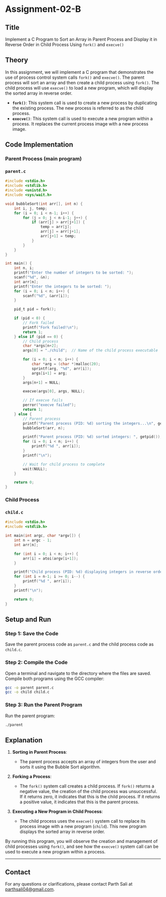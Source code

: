 # Assignment-02-B

## Title

Implement a C Program to Sort an Array in Parent Process and Display it in Reverse Order in Child Process Using `fork()` and `execve()`

## Theory

In this assignment, we will implement a C program that demonstrates the use of process control system calls `fork()` and `execve()`. The parent process will sort an array and then create a child process using `fork()`. The child process will use `execve()` to load a new program, which will display the sorted array in reverse order.

- **`fork()`**: This system call is used to create a new process by duplicating the existing process. The new process is referred to as the child process.
- **`execve()`**: This system call is used to execute a new program within a process. It replaces the current process image with a new process image.

## Code Implementation

### Parent Process (main program)

### `parent.c`

```c
#include <stdio.h>
#include <stdlib.h>
#include <unistd.h>
#include <sys/wait.h>

void bubbleSort(int arr[], int n) {
    int i, j, temp;
    for (i = 0; i < n-1; i++) {
        for (j = 0; j < n-i-1; j++) {
            if (arr[j] > arr[j+1]) {
                temp = arr[j];
                arr[j] = arr[j+1];
                arr[j+1] = temp;
            }
        }
    }
}

int main() {
    int n, i;
    printf("Enter the number of integers to be sorted: ");
    scanf("%d", &n);
    int arr[n];
    printf("Enter the integers to be sorted: ");
    for (i = 0; i < n; i++) {
        scanf("%d", &arr[i]);
    }

    pid_t pid = fork();

    if (pid < 0) {
        // Fork failed
        printf("Fork failed!\n");
        return 1;
    } else if (pid == 0) {
        // Child process
        char *args[n+2];
        args[0] = "./child";  // Name of the child process executable

        for (i = 0; i < n; i++) {
            char *arg = (char *)malloc(20);
            sprintf(arg, "%d", arr[i]);
            args[i+1] = arg;
        }
        args[n+1] = NULL;

        execve(args[0], args, NULL);

        // If execve fails
        perror("execve failed");
        return 1;
    } else {
        // Parent process
        printf("Parent process (PID: %d) sorting the integers...\n", getpid());
        bubbleSort(arr, n);

        printf("Parent process (PID: %d) sorted integers: ", getpid());
        for (i = 0; i < n; i++) {
            printf("%d ", arr[i]);
        }
        printf("\n");

        // Wait for child process to complete
        wait(NULL);
    }

    return 0;
}
```

### Child Process

### `child.c`

```c
#include <stdio.h>
#include <stdlib.h>

int main(int argc, char *argv[]) {
    int n = argc - 1;
    int arr[n];

    for (int i = 0; i < n; i++) {
        arr[i] = atoi(argv[i+1]);
    }

    printf("Child process (PID: %d) displaying integers in reverse order: ", getpid());
    for (int i = n-1; i >= 0; i--) {
        printf("%d ", arr[i]);
    }
    printf("\n");

    return 0;
}
```

## Setup and Run

### Step 1: Save the Code

Save the parent process code as `parent.c` and the child process code as `child.c`.

### Step 2: Compile the Code

Open a terminal and navigate to the directory where the files are saved. Compile both programs using the GCC compiler:

```sh
gcc -o parent parent.c
gcc -o child child.c
```

### Step 3: Run the Parent Program

Run the parent program:

```sh
./parent
```

## Explanation

1. **Sorting in Parent Process**:

   - The parent process accepts an array of integers from the user and sorts it using the Bubble Sort algorithm.

2. **Forking a Process**:

   - The `fork()` system call creates a child process. If `fork()` returns a negative value, the creation of the child process was unsuccessful. If it returns zero, it indicates that this is the child process. If it returns a positive value, it indicates that this is the parent process.

3. **Executing a New Program in Child Process**:
   - The child process uses the `execve()` system call to replace its process image with a new program (`child`). This new program displays the sorted array in reverse order.

By running this program, you will observe the creation and management of child processes using `fork()`, and see how the `execve()` system call can be used to execute a new program within a process.

---

## Contact

For any questions or clarifications, please contact Parth Sali at parthsali04@gmail.com.
